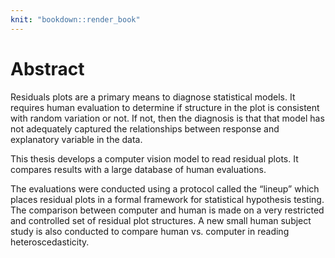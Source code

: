 ```yaml
---
knit: "bookdown::render_book"
---
```


# Abstract {-}  

Residuals plots are a primary means to diagnose statistical models. It requires human evaluation to determine if structure in the plot is consistent with random variation or not. If not, then the diagnosis is that that model has not adequately captured the relationships between response and explanatory variable in the data.

This thesis develops a computer vision model to read residual plots. It compares results with a large database of human evaluations.

The evaluations were conducted using a protocol called the "lineup" which places residual plots in a formal framework for statistical hypothesis testing. The comparison between computer and human is made on a very restricted and controlled set of residual plot structures. A new small human subject study is also conducted to compare human vs. computer in reading heteroscedasticity.



\clearpage\pagenumbering{arabic}\setcounter{page}{0}

